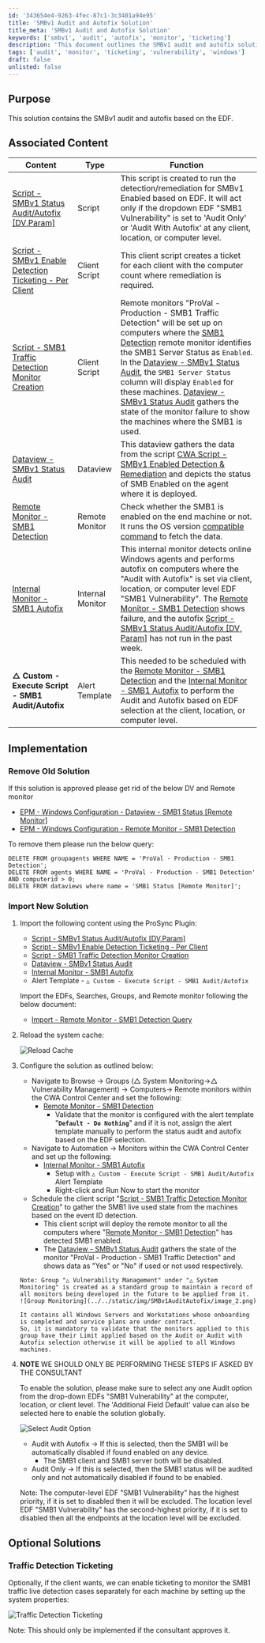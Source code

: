 ```yaml
---
id: '343654e4-9263-4fec-87c1-3c3401a94e95'
title: 'SMBv1 Audit and Autofix Solution'
title_meta: 'SMBv1 Audit and Autofix Solution'
keywords: ['smbv1', 'audit', 'autofix', 'monitor', 'ticketing']
description: 'This document outlines the SMBv1 audit and autofix solution based on the EDF, including associated scripts, monitors, and implementation steps. It provides guidance on removing old solutions, importing new content, and configuring monitoring for SMBv1 vulnerabilities in client systems.'
tags: ['audit', 'monitor', 'ticketing', 'vulnerability', 'windows']
draft: false
unlisted: false
---
```

## Purpose

This solution contains the SMBv1 audit and autofix based on the EDF.

## Associated Content

| Content                                                                                                               | Type         | Function                                                                                                                                                                                                                                                                                                                                                                                                                                                                                                                                                                                                                                                                                                                                                         |
|-----------------------------------------------------------------------------------------------------------------------|--------------|------------------------------------------------------------------------------------------------------------------------------------------------------------------------------------------------------------------------------------------------------------------------------------------------------------------------------------------------------------------------------------------------------------------------------------------------------------------------------------------------------------------------------------------------------------------------------------------------------------------------------------------------------------------------------------------------------------------------------------------------------------------|
| [Script - SMBv1 Status Audit/Autofix [DV,Param]](https://proval.itglue.com/DOC-5078775-15811522)                   | Script       | This script is created to run the detection/remediation for SMBv1 Enabled based on EDF. It will act only if the dropdown EDF "SMB1 Vulnerability" is set to 'Audit Only' or 'Audit With Autofix' at any client, location, or computer level.                                                                                                                                                                                                                                                                                                                                                                                                                                                                                                                      |
| [Script - SMBv1 Enable Detection Ticketing - Per Client](https://proval.itglue.com/DOC-5078775-17229170)           | Client Script| This client script creates a ticket for each client with the computer count where remediation is required.                                                                                                                                                                                                                                                                                                                                                                                                                                                                                                                                                                                                                                                                                                                   |
| [Script - SMB1 Traffic Detection Monitor Creation](https://proval.itglue.com/DOC-5078775-17454586)                  | Client Script| Remote monitors "ProVal - Production - SMB1 Traffic Detection" will be set up on computers where the [SMB1 Detection](https://proval.itglue.com/DOC-5078775-13177312) remote monitor identifies the SMB1 Server Status as `Enabled`. In the [Dataview - SMBv1 Status Audit](https://proval.itglue.com/DOC-5078775-15811524), the `SMB1 Server Status` column will display `Enabled` for these machines. [Dataview - SMBv1 Status Audit](https://proval.itglue.com/DOC-5078775-15811524) gathers the state of the monitor failure to show the machines where the SMB1 is used.                                                                                                                                                                                                                                                 |
| [Dataview - SMBv1 Status Audit](https://proval.itglue.com/DOC-5078775-15811524)                                    | Dataview     | This dataview gathers the data from the script [CWA Script - SMBv1 Enabled Detection & Remediation](https://proval.itglue.com/DOC-5078775-15811522) and depicts the status of SMB Enabled on the agent where it is deployed.                                                                                                                                                                                                                                                                                                                                                                                                                                                                                                                                                                                        |
| [Remote Monitor - SMB1 Detection](https://proval.itglue.com/DOC-5078775-17241874)                                   | Remote Monitor| Check whether the SMB1 is enabled on the end machine or not. It runs the OS version [compatible command](https://learn.microsoft.com/en-us/windows-server/storage/file-server/troubleshoot/detect-enable-and-disable-smbv1-v2-v3?tabs=server#how-to-detect-status-enable-and-disable-smb-protocols) to fetch the data.                                                                                                                                                                                                                                                                                                                                                                                                                                                                                          |
| [Internal Monitor - SMB1 Autofix](https://proval.itglue.com/DOC-5078775-18081997)                                   | Internal Monitor| This internal monitor detects online Windows agents and performs autofix on computers where the "Audit with Autofix" is set via client, location, or computer level EDF "SMB1 Vulnerability". The [Remote Monitor - SMB1 Detection](https://proval.itglue.com/DOC-5078775-17241874) shows failure, and the autofix [Script - SMBv1 Status Audit/Autofix [DV, Param]](https://proval.itglue.com/DOC-5078775-15811522) has not run in the past week.                                                                                                                                                                                                                                                                                                                                                                                                                                                                                          |
| **△ Custom - Execute Script - SMB1 Audit/Autofix**                                                                   | Alert Template| This needed to be scheduled with the [Remote Monitor - SMB1 Detection](https://proval.itglue.com/DOC-5078775-17241874) and the [Internal Monitor - SMB1 Autofix](https://proval.itglue.com/DOC-5078775-18081997) to perform the Audit and Autofix based on EDF selection at the client, location, or computer level.                                                                                                                                                                                                                                                                                                                                                                                                                                                                                      |

## Implementation

### Remove Old Solution

If this solution is approved please get rid of the below DV and Remote monitor

- [EPM - Windows Configuration - Dataview - SMB1 Status [Remote Monitor]](https://proval.itglue.com/DOC-5078775-8202422)  
- [EPM - Windows Configuration - Remote Monitor - SMB1 Detection](https://proval.itglue.com/DOC-5078775-13177312)  

To remove them please run the below query:

```
DELETE FROM groupagents WHERE NAME = 'ProVal - Production - SMB1 Detection';
DELETE FROM agents WHERE NAME = 'ProVal - Production - SMB1 Detection' AND computerid > 0; 
DELETE FROM dataviews where name = 'SMB1 Status [Remote Monitor]';
```

### Import New Solution

1. Import the following content using the ProSync Plugin:
   - [Script - SMBv1 Status Audit/Autofix [DV,Param]](https://proval.itglue.com/DOC-5078775-15811522)  
   - [Script - SMBv1 Enable Detection Ticketing - Per Client](https://proval.itglue.com/DOC-5078775-17229170)  
   - [Script - SMB1 Traffic Detection Monitor Creation](https://proval.itglue.com/DOC-5078775-17454586)  
   - [Dataview - SMBv1 Status Audit](https://proval.itglue.com/DOC-5078775-15811524)  
   - [Internal Monitor - SMB1 Autofix](https://proval.itglue.com/DOC-5078775-18081997)  
   - Alert Template - `△ Custom - Execute Script - SMB1 Audit/Autofix`

   Import the EDFs, Searches, Groups, and Remote monitor following the below document:

   - [Import - Remote Monitor - SMB1 Detection Query](https://proval.itglue.com/DOC-5078775-13242522)  

2. Reload the system cache:

   ![Reload Cache](../../static/img/SMBv1AuditAutofix/image_1.png)

3. Configure the solution as outlined below:
   - Navigate to Browse → Groups (△ System Monitoring→△ Vulnerability Management) → Computers→ Remote monitors within the CWA Control Center and set the following:
     - [Remote Monitor - SMB1 Detection](https://proval.itglue.com/DOC-5078775-17241874)  
       - Validate that the monitor is configured with the alert template "**`Default - Do Nothing`**" and if it is not, assign the alert template manually to perform the status audit and autofix based on the EDF selection.
   - Navigate to Automation → Monitors within the CWA Control Center and set up the following:
     - [Internal Monitor - SMB1 Autofix](https://proval.itglue.com/DOC-5078775-18081997)  
       - Setup with `△ Custom - Execute Script - SMB1 Audit/Autofix` Alert Template
       - Right-click and Run Now to start the monitor
   - Schedule the client script "[Script - SMB1 Traffic Detection Monitor Creation](https://proval.itglue.com/DOC-5078775-17454586)" to gather the SMB1 live used state from the machines based on the event ID detection.
     - This client script will deploy the remote monitor to all the computers where "[Remote Monitor - SMB1 Detection](https://proval.itglue.com/DOC-5078775-17241874)" has detected SMB1 enabled.
     - The [Dataview - SMBv1 Status Audit](https://proval.itglue.com/DOC-5078775-15811524) gathers the state of the monitor "ProVal - Production - SMB1 Traffic Detection" and shows data as "Yes" or "No" if used or not used respectively.

   ```
   Note: Group "△ Vulnerability Management" under "△ System Monitoring" is created as a standard group to maintain a record of all monitors being developed in the future to be applied from it.
   ![Group Monitoring](../../static/img/SMBv1AuditAutofix/image_2.png)

   It contains all Windows Servers and Workstations whose onboarding is completed and service plans are under contract.
   So, it is mandatory to validate that the monitors applied to this group have their Limit applied based on the Audit or Audit with Autofix selection otherwise it will be applied to all Windows machines.
   ```

4. **NOTE** WE SHOULD ONLY BE PERFORMING THESE STEPS IF ASKED BY THE CONSULTANT

   To enable the solution, please make sure to select any one Audit option from the drop-down EDFs "SMB1 Vulnerability" at the computer, location, or client level. The 'Additional Field Default' value can also be selected here to enable the solution globally.

   ![Select Audit Option](../../static/img/SMBv1AuditAutofix/image_3.png)

   - Audit with Autofix → If this is selected, then the SMB1 will be automatically disabled if found enabled on any device.
     - The SMB1 client and SMB1 server both will be disabled.
   - Audit Only → If this is selected, then the SMB1 status will be audited only and not automatically disabled if found to be enabled.

   Note: The computer-level EDF "SMB1 Vulnerability" has the highest priority, if it is set to disabled then it will be excluded.
   The location level EDF "SMB1 Vulnerability" has the second-highest priority, if it is set to disabled then all the endpoints at the location level will be excluded.

## Optional Solutions

### Traffic Detection Ticketing

Optionally, if the client wants, we can enable ticketing to monitor the SMB1 traffic live detection cases separately for each machine by setting up the system properties:

![Traffic Detection Ticketing](../../static/img/SMBv1AuditAutofix/image_4.png)

Note: This should only be implemented if the consultant approves it.











